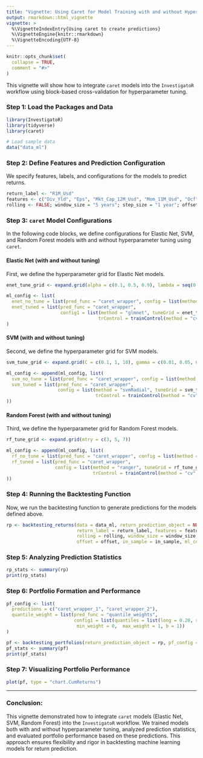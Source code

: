 ```yaml
---
title: "Vignette: Using Caret for Model Training with and without Hyperparameter Tuning"
output: rmarkdown::html_vignette
vignette: >
  %\VignetteIndexEntry{Using caret to create predictions}
  %\VignetteEngine{knitr::rmarkdown}
  %\VignetteEncoding{UTF-8}
---
```


```r
knitr::opts_chunk$set(
  collapse = TRUE,
  comment = "#>"
)
```

This vignette will show how to integrate `caret` models into the `InvestigatoR` workflow using block-based cross-validation for hyperparameter tuning.

### Step 1: Load the Packages and Data

```r
library(InvestigatoR)
library(tidyverse)
library(caret)

# Load sample data
data("data_ml")
```

### Step 2: Define Features and Prediction Configuration

We specify features, labels, and configurations for the models to predict returns.

```r
return_label <- "R1M_Usd"
features <- c("Div_Yld", "Eps", "Mkt_Cap_12M_Usd", "Mom_11M_Usd", "Ocf", "Pb", "Vol1Y_Usd")
rolling <- FALSE; window_size = "5 years"; step_size = "1 year"; offset = "1 month"; in_sample = TRUE
```

### Step 3: `caret` Model Configurations

In the following code blocks, we define configurations for Elastic Net, SVM, and Random Forest models with and without hyperparameter tuning using `caret`.

#### Elastic Net (with and without tuning)

First, we define the hyperparameter grid for Elastic Net models.


```r
enet_tune_grid <- expand.grid(alpha = c(0.1, 0.5, 0.9), lambda = seq(0.01, 0.1, by = 0.02))

ml_config <- list(
  enet_no_tune = list(pred_func = "caret_wrapper", config = list(method = "glmnet")),
  enet_tuned = list(pred_func = "caret_wrapper", 
                    config1 = list(method = "glmnet", tuneGrid = enet_tune_grid, 
                                  trControl = trainControl(method = "cv", number = 5, returnResamp = "final")))
)
```

#### SVM (with and without tuning)

Second, we define the hyperparameter grid for SVM models.

```r
svm_tune_grid <- expand.grid(C = c(0.1, 1, 10), gamma = c(0.01, 0.05, 0.1))

ml_config <- append(ml_config, list(
  svm_no_tune = list(pred_func = "caret_wrapper", config = list(method = "svmRadial")),
  svm_tuned = list(pred_func = "caret_wrapper", 
                   config = list(method = "svmRadial", tuneGrid = svm_tune_grid, 
                                 trControl = trainControl(method = "cv", number = 5, returnResamp = "final")))
))
```

#### Random Forest (with and without tuning)

Third, we define the hyperparameter grid for Random Forest models.

```r
rf_tune_grid <- expand.grid(mtry = c(3, 5, 7))

ml_config <- append(ml_config, list(
  rf_no_tune = list(pred_func = "caret_wrapper", config = list(method = "ranger")),
  rf_tuned = list(pred_func = "caret_wrapper", 
                  config = list(method = "ranger", tuneGrid = rf_tune_grid, 
                                trControl = trainControl(method = "cv", number = 5, returnResamp = "final")))
))
```

### Step 4: Running the Backtesting Function

Now, we run the backtesting function to generate predictions for the models defined above.

```r
rp <- backtesting_returns(data = data_ml, return_prediction_object = NULL, 
                          return_label = return_label, features = features, 
                          rolling = rolling, window_size = window_size, step_size = step_size, 
                          offset = offset, in_sample = in_sample, ml_config = ml_config, append = FALSE)
```

### Step 5: Analyzing Prediction Statistics

```r
rp_stats <- summary(rp)
print(rp_stats)
```

### Step 6: Portfolio Formation and Performance

```r
pf_config <- list(
  predictions = c("caret_wrapper_1", "caret_wrapper_2"),
  quantile_weight = list(pred_func = "quantile_weights", 
                         config1 = list(quantiles = list(long = 0.20, short = 0.20), allow_short_sale = FALSE,
                          min_weight = 0,  max_weight = 1, b = 1))
)

pf <- backtesting_portfolios(return_prediction_object = rp, pf_config = pf_config)
pf_stats <- summary(pf)
print(pf_stats)
```

### Step 7: Visualizing Portfolio Performance

```r
plot(pf, type = "chart.CumReturns")
```

---

### Conclusion:

This vignette demonstrated how to integrate `caret` models (Elastic Net, SVM, Random Forest) into the `InvestigatoR` workflow. We trained models both with and without hyperparameter tuning, analyzed prediction statistics, and evaluated portfolio performance based on these predictions. This approach ensures flexibility and rigor in backtesting machine learning models for return prediction.
